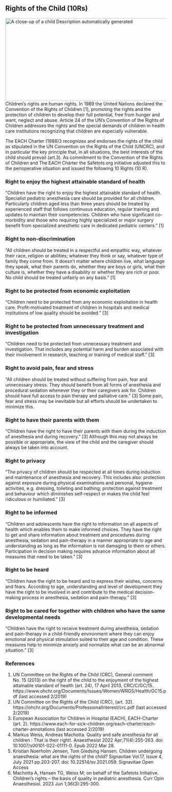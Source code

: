 ## Rights of the Child (10Rs)
![A close-up of a child Description automatically generated](media/image3.png){width="5.508333333333334in" height="2.6909722222222223in"}
Children's rights are human rights. In 1989 the United Nations declared the Convention of the Rights of Children \[1\], promoting the rights and the protection of children to develop their full potential, free from hunger and want, neglect and abuse.
Article 24 of the UN's Convention of the Rights of Children addresses the rights and the special demands of children in health care institutions recognizing that children are especially vulnerable.

The EACH Charter (1988)3 recognizes and endorses the rights of the child as stipulated in the UN Convention on the Rights of the Child (UNCRC), and in particular the key principle that, in all situations, the best interests of the child should prevail (art.3).
As commitment to the Convention of the Rights of Children and The EACH Charter the Safetots.org initiative adjusted this to the perioperative situation and issued the following 10 Rights (10 R).

### Right to enjoy the highest attainable standard of health
"Children have the right to enjoy the highest attainable standard of health. Specialist pediatric anesthesia care should be provided for all children. Particularly children aged less than three years should be treated by experienced staff that follows continuous education, regular training and updates to maintain their competencies. Children who have significant co-morbidity and those who requiring highly specialized or major surgery benefit from specialized anesthetic care in dedicated pediatric centers." \[1\]

### Right to non-discrimination
"All children should be treated in a respectful and empathic way, whatever their race, religion or abilities; whatever they think or say, whatever type of family they come from. It doesn't matter where children live, what language they speak, what their parents do, whether they are boys or girls, what their culture is, whether they have a disability or whether they are rich or poor. No child should be treated unfairly on any basis." \[1\]

### Right to be protected from economic exploitation
"Children need to be protected from any economic exploitation in health care. Profit-motivated treatment of children in hospitals and medical institutions of low quality should be avoided." \[3\]

### Right to be protected from unnecessary treatment and investigation
"Children need to be protected from unnecessary treatment and investigation. That includes any potential harm and burden associated with their involvement in research, teaching or training of medical staff." \[3\]

### Right to avoid pain, fear and stress
"All children should be treated without suffering from pain, fear and unnecessary stress. They should benefit from all forms of anesthesia and procedural sedation whenever they or their caregivers ask for. Children should have full access to pain therapy and palliative care." \[3\]
Some pain, fear and stress may be inevitable but all efforts should be undertaken to minimize this.

### Right to have their parents with them
"Children have the right to have their parents with them during the induction of anesthesia and during recovery." \[3\]
Although this may not always be possible or appropriate, the view of the child and the caregiver should always be taken into account.

### Right to privacy
"The privacy of children should be respected at all times during induction and maintenance of anesthesia and recovery. This includes also: protection against exposure during physical examinations and personal, hygiene activities, e.g. dressing, toileting and bathing; protection against treatment and behaviour which diminishes self-respect or makes the child feel ridiculous or humiliated." \[3\]

### Right to be informed
"Children and adolescents have the right to information on all aspects of health which enables them to make informed choices. They have the right to get and share information about treatment and procedures during anesthesia, sedation and pain-therapy in a manner appropriate to age and understanding as long as the information is not damaging to them or others. Participation in decision making requires advance information about all measures that need to be taken." \[3\]

### Right to be heard
"Children have the right to be heard and to express their wishes, concerns and fears. According to age, understanding and level of development they have the right to be involved in and contribute to the medical decision-making process in anesthesia, sedation and pain-therapy." \[3\]

### Right to be cared for together with children who have the same developmental needs
"Children have the right to receive treatment during anesthesia, sedation and pain-therapy in a child-friendly environment where they can enjoy emotional and physical stimulation suited to their age and condition. These measures help to minimize anxiety and normalize what can be an abnormal situation." \[3\]

### References
1.  UN Committee on the Rights of the Child (CRC), General comment No. 15 (2013) on the right of the child to the enjoyment of the highest attainable standard of health (art. 24), 17 April 2013, CRC/C/GC/15. https://www.ohchr.org/Documents/Issues/Women/WRGS/Health/GC15.pdf (last accessed 2/2019)
2.  UN Committee on the Rights of the Child (CRC), (art. 32). https://ohchr.org/Documents/ProfessionalInterest/crc.pdf (last accessed 2/2019)
3.  European Association for Children in Hospital (EACH), EACH-Charter (art. 2). https://www.each-for-sick-children.org/each-charter/each-charter-annotations (last accessed 2/2019)
4.  Markus Weiss, Andreas Machotta. Quality and safe anesthesia for all children : That is their right!. Anaesthesist 2022 Apr;71(4):255-263. doi: 10.1007/s00101-022-01111-0. Epub 2022 Mar 28.
5.  Kristian Noerholm Jensen, Tom Giedsing Hansen. Children undergoing anaesthesia: what are the rights of the child? Signavitae Vol.17, Issue 4, July 2021 pp.203-207. doi: 10.22514/sv.2021.059. Signavitae Open Access
6.  Machotta A, Hansen TG, Weiss M; on behalf of the Safetots Initiative. Children's rights -- the basis of quality in pediatric anesthesia. Curr Opin Anaesthesiol. 2023 Jun 1;36(3):295-300.

